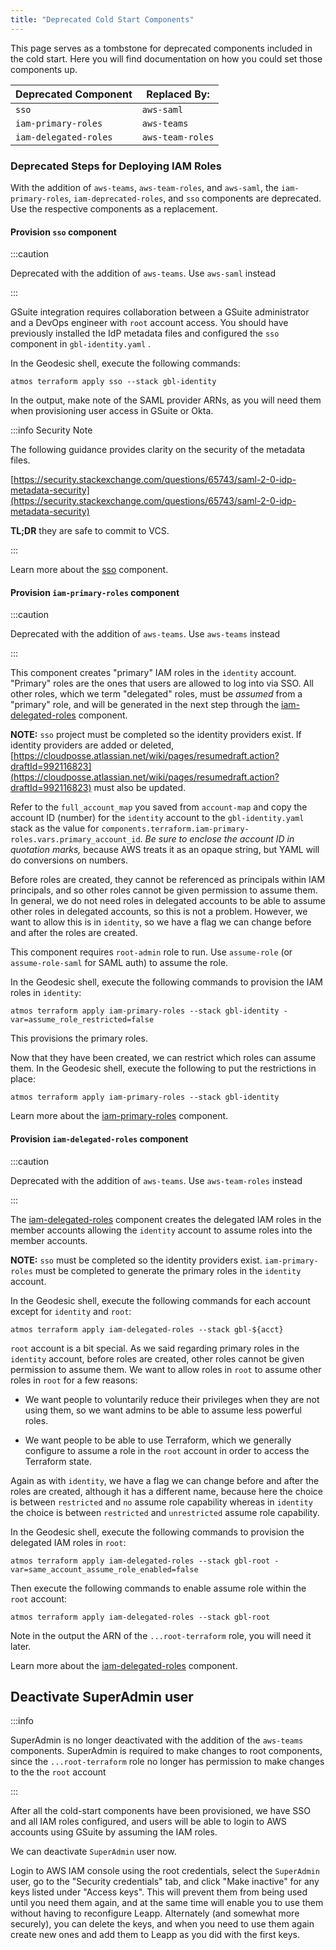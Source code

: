 ```yaml
---
title: "Deprecated Cold Start Components"
---
```


This page serves as a tombstone for deprecated components included in the cold start. Here you will find documentation on how you could set those components up.

| **Deprecated Component** | **Replaced By:** |
| ------------------------ | ---------------- |
| `sso`                    | `aws-saml`       |
| `iam-primary-roles`      | `aws-teams`      |
| `iam-delegated-roles`    | `aws-team-roles` |

### Deprecated Steps for Deploying IAM Roles

With the addition of `aws-teams`, `aws-team-roles`, and `aws-saml`, the `iam-primary-roles`, `iam-deprecated-roles`, and
`sso` components are deprecated. Use the respective components as a replacement.

#### Provision `sso` component

:::caution

Deprecated with the addition of `aws-teams`. Use `aws-saml` instead

:::

GSuite integration requires collaboration between a GSuite administrator and a DevOps engineer with `root` account
access. You should have previously installed the IdP metadata files and configured the `sso` component in
`gbl-identity.yaml` .

In the Geodesic shell, execute the following commands:

```
atmos terraform apply sso --stack gbl-identity
```

In the output, make note of the SAML provider ARNs, as you will need them when provisioning user access in GSuite or
Okta.

:::info Security Note

The following guidance provides clarity on the security of the metadata files.

[https://security.stackexchange.com/questions/65743/saml-2-0-idp-metadata-security](https://security.stackexchange.com/questions/65743/saml-2-0-idp-metadata-security)

**TL;DR** they are safe to commit to VCS.

:::

Learn more about the [sso](/components/library/aws/aws-sso/) component.

#### Provision `iam-primary-roles` component

:::caution

Deprecated with the addition of `aws-teams`. Use `aws-teams` instead

:::

This component creates "primary" IAM roles in the `identity` account. "Primary" roles are the ones that users are
allowed to log into via SSO. All other roles, which we term "delegated" roles, must be _assumed_ from a "primary" role,
and will be generated in the next step through the
[iam-delegated-roles](https://github.com/cloudposse/terraform-aws-components/tree/main/deprecated/iam-delegated-roles)
component.

**NOTE:** `sso` project must be completed so the identity providers exist. If identity providers are added or deleted,
[https://cloudposse.atlassian.net/wiki/pages/resumedraft.action?draftId=992116823](https://cloudposse.atlassian.net/wiki/pages/resumedraft.action?draftId=992116823)
must also be updated.

Refer to the `full_account_map` you saved from `account-map` and copy the account ID (number) for the `identity` account
to the `gbl-identity.yaml` stack as the value for `components.terraform.iam-primary-roles.vars.primary_account_id`. _Be
sure to enclose the account ID in quotation marks,_ because AWS treats it as an opaque string, but YAML will do
conversions on numbers.

Before roles are created, they cannot be referenced as principals within IAM principals, and so other roles cannot be
given permission to assume them. In general, we do not need roles in delegated accounts to be able to assume other roles
in delegated accounts, so this is not a problem. However, we want to allow this is in `identity`, so we have a flag we
can change before and after the roles are created.

This component requires `root-admin` role to run. Use `assume-role` (or `assume-role-saml` for SAML auth) to assume the
role.

In the Geodesic shell, execute the following commands to provision the IAM roles in `identity`:

```
atmos terraform apply iam-primary-roles --stack gbl-identity -var=assume_role_restricted=false
```

This provisions the primary roles.

Now that they have been created, we can restrict which roles can assume them. In the Geodesic shell, execute the
following to put the restrictions in place:

```
atmos terraform apply iam-primary-roles --stack gbl-identity
```

Learn more about the
[iam-primary-roles](https://github.com/cloudposse/terraform-aws-components/tree/main/deprecated/iam-primary-roles)
component.

#### Provision `iam-delegated-roles` component

:::caution

Deprecated with the addition of `aws-teams`. Use `aws-team-roles` instead

:::

The
[iam-delegated-roles](https://github.com/cloudposse/terraform-aws-components/tree/main/deprecated/iam-delegated-roles)
component creates the delegated IAM roles in the member accounts allowing the `identity` account to assume roles into
the member accounts.

**NOTE:** `sso` must be completed so the identity providers exist. `iam-primary-roles` must be completed to generate the
primary roles in the `identity` account.

In the Geodesic shell, execute the following commands for each account except for `identity` and `root`:

```
atmos terraform apply iam-delegated-roles --stack gbl-${acct}
```

`root` account is a bit special. As we said regarding primary roles in the `identity` account, before roles are created,
other roles cannot be given permission to assume them. We want to allow roles in `root` to assume other roles in `root`
for a few reasons:

- We want people to voluntarily reduce their privileges when they are not using them, so we want admins to be able to
  assume less powerful roles.

- We want people to be able to use Terraform, which we generally configure to assume a role in the `root` account in
  order to access the Terraform state.

Again as with `identity`, we have a flag we can change before and after the roles are created, although it has a
different name, because here the choice is between `restricted` and `no` assume role capability whereas in `identity`
the choice is between `restricted` and `unrestricted` assume role capability.

In the Geodesic shell, execute the following commands to provision the delegated IAM roles in `root`:

```
atmos terraform apply iam-delegated-roles --stack gbl-root -var=same_account_assume_role_enabled=false
```

Then execute the following commands to enable assume role within the `root` account:

```
atmos terraform apply iam-delegated-roles --stack gbl-root
```

Note in the output the ARN of the `...root-terraform` role, you will need it later.

Learn more about the
[iam-delegated-roles](https://github.com/cloudposse/terraform-aws-components/tree/main/deprecated/iam-delegated-roles)
component.

## Deactivate SuperAdmin user

:::info

SuperAdmin is no longer deactivated with the addition of the `aws-teams` components. SuperAdmin is required to make
changes to root components, since the `...root-terraform` role no longer has permission to make changes to the the
`root` account

:::

After all the cold-start components have been provisioned, we have SSO and all IAM roles configured, and users will be
able to login to AWS accounts using GSuite by assuming the IAM roles.

We can deactivate `SuperAdmin` user now.

Login to AWS IAM console using the root credentials, select the `SuperAdmin` user, go to the "Security credentials" tab,
and click "Make inactive" for any keys listed under "Access keys". This will prevent them from being used until you need
them again, and at the same time will enable you to use them without having to reconfigure Leapp. Alternately (and
somewhat more securely), you can delete the keys, and when you need to use them again create new ones and add them to
Leapp as you did with the first keys.
